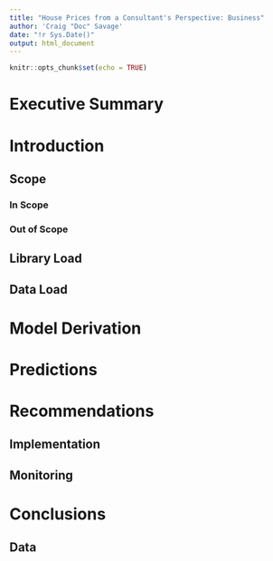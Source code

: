 ```yaml
---
title: "House Prices from a Consultant's Perspective: Business"
author: 'Craig "Doc" Savage'
date: "!r Sys.Date()"
output: html_document
---
```


```r
knitr::opts_chunk$set(echo = TRUE)
```

# Executive Summary

# Introduction

## Scope

### In Scope

### Out of Scope

## Library Load

## Data Load

# Model Derivation

# Predictions

# Recommendations

## Implementation

## Monitoring

# Conclusions

## Data